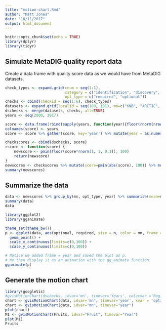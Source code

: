 ```yaml
---
title: "motion-chart.Rmd"
author: "Matt Jones"
date: "10/11/2017"
output: html_document
---
```


```r
knitr::opts_chunk$set(echo = TRUE)
library(dplyr)
library(tidyr)
```

## Simulate MetaDIG quality report data

Create a data frame with quality score data as we would have from MetaDIG datasets.

```r
check_types <- expand.grid(cnum = seq(1:1), 
                           category = c("identification", "discovery", "interpretation"), 
                           opt_type = c("required", "optional"))
checks <- cbind(checkid = seq(1:6), check_types)
datasets <- expand.grid(localid = seq(100, 101), mn=c("KNB", "ARCTIC", "USLTER", "GRIIDC", "LTER_EUROPE", "NEON"))
dschecks <- merge(datasets, checks, all=TRUE)
years <- seq(2000, 2017)

score <- data.frame(rbind(sapply(years, function(year){floor(rnorm(nrow(dschecks), 1+5*(year-2000), 3))}, simplify=TRUE)))
colnames(score) <- years
score <- score %>% gather(score, key='year') %>% mutate(year = as.numeric(year))

checkscores <- cbind(dschecks, score)
rscore <- function(score) {
    newscore <- pmin(floor(score*rnorm(1, 1, 0.1)), 100)
    return(newscore)
}
newscores <- checkscores %>% mutate(score=pmin(abs(score), 100)) %>% mutate(cnum=NULL, newscore=case_when(mn == "KNB" ~ rscore(score), mn == "ARCTIC" ~ rscore(score), mn == "USLTER" ~ rscore(score), TRUE ~ score)) %>% mutate(newscore=case_when(opt_type == "required" ~ pmin(newscore*1.2, 100), TRUE ~ newscore*0.5))
summary(newscores)
```

## Summarize the data
```r
data <- newscores %>% group_by(mn, opt_type, year) %>% summarise(mean=mean(newscore), n=n()) %>% spread(opt_type, mean)
summary(data)
data
```

```r
library(ggplot2)
library(gganimate)

theme_set(theme_bw())
p <- ggplot(data, aes(optional, required, size = n, color = mn, frame = year)) +
  geom_point() +
  scale_x_continuous(limits=c(0,100)) +
  scale_y_continuous(limits=c(0,100))

# Notice we added frame = year and saved the plot as p. 
# We then display it as an animation with the gg_animate function:
gganimate(p)
```


## Generate the motion chart
```r
library(googleVis)
#gvisMotionChart(dschecks, idvar='mn', timevar='Years', colorvar ='Region', xvar = 'GDP per capita', yvar = 'Life Expectancy', sizevar='Population', options=list(), chartid)
chart <- gvisMotionChart(data, idvar='mn', timevar='year', xvar = 'optional', yvar = 'required', options=list(), chartid='Metadata Quality')
chart <- gvisMotionChart(data, idvar="mn", timevar="year")
plot(chart)
M1 <- gvisMotionChart(Fruits, idvar="Fruit", timevar="Year")
plot(M1)
Fruits
```


